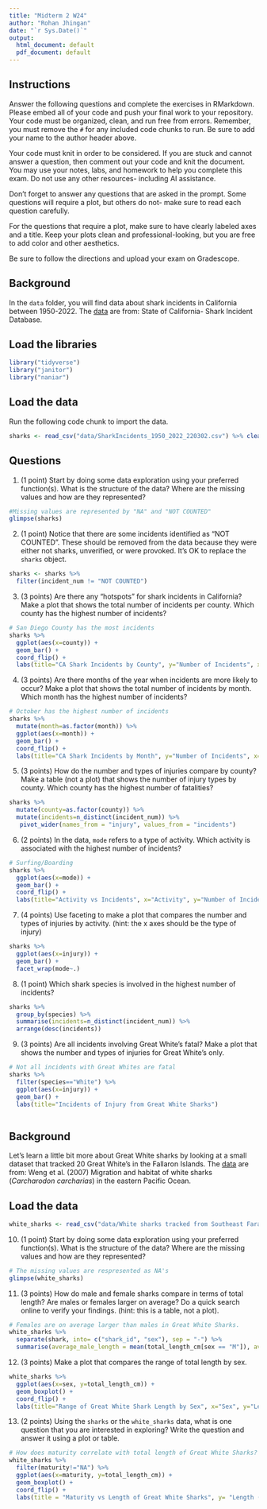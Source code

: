 ```yaml
---
title: "Midterm 2 W24"
author: "Rohan Jhingan"
date: "`r Sys.Date()`"
output:
  html_document: default
  pdf_document: default
---
```


## Instructions
Answer the following questions and complete the exercises in RMarkdown. Please embed all of your code and push your final work to your repository. Your code must be organized, clean, and run free from errors. Remember, you must remove the `#` for any included code chunks to run. Be sure to add your name to the author header above. 

Your code must knit in order to be considered. If you are stuck and cannot answer a question, then comment out your code and knit the document. You may use your notes, labs, and homework to help you complete this exam. Do not use any other resources- including AI assistance.  

Don't forget to answer any questions that are asked in the prompt. Some questions will require a plot, but others do not- make sure to read each question carefully.  

For the questions that require a plot, make sure to have clearly labeled axes and a title. Keep your plots clean and professional-looking, but you are free to add color and other aesthetics.  

Be sure to follow the directions and upload your exam on Gradescope.    

## Background
In the `data` folder, you will find data about shark incidents in California between 1950-2022. The [data](https://catalog.data.gov/dataset/shark-incident-database-california-56167) are from: State of California- Shark Incident Database.   

## Load the libraries
```r
library("tidyverse")
library("janitor")
library("naniar")
```

## Load the data
Run the following code chunk to import the data.
```r
sharks <- read_csv("data/SharkIncidents_1950_2022_220302.csv") %>% clean_names()
```

## Questions
1. (1 point) Start by doing some data exploration using your preferred function(s). What is the structure of the data? Where are the missing values and how are they represented?  
```r
#Missing values are represented by "NA" and "NOT COUNTED"
glimpse(sharks)
```
2. (1 point) Notice that there are some incidents identified as "NOT COUNTED". These should be removed from the data because they were either not sharks, unverified, or were provoked. It's OK to replace the `sharks` object.
```r
sharks <- sharks %>%
  filter(incident_num != "NOT COUNTED")
```

3. (3 points) Are there any "hotspots" for shark incidents in California? Make a plot that shows the total number of incidents per county. Which county has the highest number of incidents?
```r
# San Diego County has the most incidents
sharks %>%
  ggplot(aes(x=county)) +
  geom_bar() +
  coord_flip() +
  labs(title="CA Shark Incidents by County", y="Number of Incidents", x="County")
```

4. (3 points) Are there months of the year when incidents are more likely to occur? Make a plot that shows the total number of incidents by month. Which month has the highest number of incidents?  
```r
# October has the highest number of incidents
sharks %>%
  mutate(month=as.factor(month)) %>%
  ggplot(aes(x=month)) +
  geom_bar() +
  coord_flip() +
  labs(title="CA Shark Incidents by Month", y="Number of Incidents", x="Month")
```

5. (3 points) How do the number and types of injuries compare by county? Make a table (not a plot) that shows the number of injury types by county. Which county has the highest number of fatalities?  
```r
sharks %>%
  mutate(county=as.factor(county)) %>%
  mutate(incidents=n_distinct(incident_num)) %>%
   pivot_wider(names_from = "injury", values_from = "incidents") 
```

6. (2 points) In the data, `mode` refers to a type of activity. Which activity is associated with the highest number of incidents?
```r
# Surfing/Boarding
sharks %>%
  ggplot(aes(x=mode)) +
  geom_bar() +
  coord_flip() +
  labs(title="Activity vs Incidents", x="Activity", y="Number of Incidents")
```

7. (4 points) Use faceting to make a plot that compares the number and types of injuries by activity. (hint: the x axes should be the type of injury) 
```r
sharks %>%
  ggplot(aes(x=injury)) +
  geom_bar() +
  facet_wrap(mode~.)
```

8. (1 point) Which shark species is involved in the highest number of incidents?  
```r
sharks %>%
  group_by(species) %>%
  summarise(incidents=n_distinct(incident_num)) %>%
  arrange(desc(incidents))
```

9. (3 points) Are all incidents involving Great White's fatal? Make a plot that shows the number and types of injuries for Great White's only.  
```r
# Not all incidents with Great Whites are fatal
sharks %>%
  filter(species=="White") %>%
  ggplot(aes(x=injury)) +
  geom_bar() +
  labs(title="Incidents of Injury from Great White Sharks")
  
```

## Background
Let's learn a little bit more about Great White sharks by looking at a small dataset that tracked 20 Great White's in the Fallaron Islands. The [data](https://link.springer.com/article/10.1007/s00227-007-0739-4) are from: Weng et al. (2007) Migration and habitat of white sharks (_Carcharodon carcharias_) in the eastern Pacific Ocean.

## Load the data
```r
white_sharks <- read_csv("data/White sharks tracked from Southeast Farallon Island, CA, USA, 1999 2004.csv", na = c("?", "n/a")) %>% clean_names()
```

10. (1 point) Start by doing some data exploration using your preferred function(s). What is the structure of the data? Where are the missing values and how are they represented?
```r
# The missing values are respresented as NA's
glimpse(white_sharks)
```

11. (3 points) How do male and female sharks compare in terms of total length? Are males or females larger on average? Do a quick search online to verify your findings. (hint: this is a table, not a plot).  
```r
# Females are on average larger than males in Great White Sharks.
white_sharks %>%
  separate(shark, into= c("shark_id", "sex"), sep = "-") %>%
  summarise(average_male_length = mean(total_length_cm[sex == "M"]), average_female_length = mean(total_length_cm[sex == "F"]))
```

12. (3 points) Make a plot that compares the range of total length by sex.
```r
white_sharks %>%
  ggplot(aes(x=sex, y=total_length_cm)) +
  geom_boxplot() +
  coord_flip() +
  labs(title="Range of Great White Shark Length by Sex", x="Sex", y="Length (cm)")
```

13. (2 points) Using the `sharks` or the `white_sharks` data, what is one question that you are interested in exploring? Write the question and answer it using a plot or table.  
```r
# How does maturity correlate with total length of Great White Sharks?
white_sharks %>%
  filter(maturity!="NA") %>%
  ggplot(aes(x=maturity, y=total_length_cm)) +
  geom_boxplot() +
  coord_flip() +
  labs(title = "Maturity vs Length of Great White Sharks", y= "Length (cm)", x="Maturity")
```

